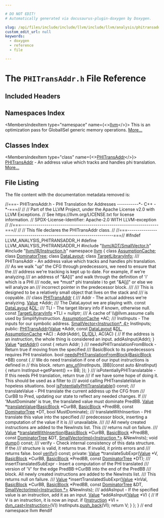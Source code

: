 ```yaml
---

# DO NOT EDIT!
# Automatically generated via docusaurus-plugin-doxygen by Doxygen.

slug: /api/files/include/include/llvm/include/llvm/analysis/phitransaddr-h
custom_edit_url: null
keywords:
  - doxygen
  - reference
  - file

---
```





# The `PHITransAddr.h` File Reference

<DoxygenPage pluginConfig={pluginConfig}>



## Included Headers

<IncludesList>
<IncludesListItem
  filePath="llvm/ADT/SmallVector.h"
  permalink="/docs/api/files/include/include/llvm/include/llvm/adt/smallvector-h"
  isLocal="true" />
<IncludesListItem
  filePath="llvm/IR/Instruction.h"
  permalink="/docs/api/files/include/include/llvm/include/llvm/ir/instruction-h"
  isLocal="true" />
</IncludesList>

## Namespaces Index

<MembersIndex>

<MembersIndexItem
  type="namespace"
  name={<><a href="/docs/api/namespaces/llvm">llvm</a></>}>
This is an optimization pass for GlobalISel generic memory operations. <a href="/docs/api/namespaces/llvm/#details">More...</a>
</MembersIndexItem>

</MembersIndex>

## Classes Index

<MembersIndex>

<MembersIndexItem
  type="class"
  name={<><a href="/docs/api/classes/llvm/phitransaddr">PHITransAddr</a></>}>
<a href="/docs/api/classes/llvm/phitransaddr">PHITransAddr</a> - An address value which tracks and handles phi translation. <a href="/docs/api/classes/llvm/phitransaddr/#details">More...</a>
</MembersIndexItem>

</MembersIndex>


## File Listing

The file content with the documentation metadata removed is:

<ProgramListing>

<Link id="l00001" /><CodeLine lineNumber="1"><Highlight kind="comment">//===- PHITransAddr.h - PHI Translation for Addresses -----------&#42;- C++ -&#42;-===//</Highlight><Highlight kind="normal"></Highlight></CodeLine>
<Link id="l00002" /><CodeLine lineNumber="2"><Highlight kind="normal"></Highlight><Highlight kind="comment">//</Highlight><Highlight kind="normal"></Highlight></CodeLine>
<Link id="l00003" /><CodeLine lineNumber="3"><Highlight kind="normal"></Highlight><Highlight kind="comment">// Part of the LLVM Project, under the Apache License v2.0 with LLVM Exceptions.</Highlight><Highlight kind="normal"></Highlight></CodeLine>
<Link id="l00004" /><CodeLine lineNumber="4"><Highlight kind="normal"></Highlight><Highlight kind="comment">// See https://llvm.org/LICENSE.txt for license information.</Highlight><Highlight kind="normal"></Highlight></CodeLine>
<Link id="l00005" /><CodeLine lineNumber="5"><Highlight kind="normal"></Highlight><Highlight kind="comment">// SPDX-License-Identifier: Apache-2.0 WITH LLVM-exception</Highlight><Highlight kind="normal"></Highlight></CodeLine>
<Link id="l00006" /><CodeLine lineNumber="6"><Highlight kind="normal"></Highlight><Highlight kind="comment">//</Highlight><Highlight kind="normal"></Highlight></CodeLine>
<Link id="l00007" /><CodeLine lineNumber="7"><Highlight kind="normal"></Highlight><Highlight kind="comment">//===----------------------------------------------------------------------===//</Highlight><Highlight kind="normal"></Highlight></CodeLine>
<Link id="l00008" /><CodeLine lineNumber="8"><Highlight kind="normal"></Highlight><Highlight kind="comment">//</Highlight><Highlight kind="normal"></Highlight></CodeLine>
<Link id="l00009" /><CodeLine lineNumber="9"><Highlight kind="normal"></Highlight><Highlight kind="comment">// This file declares the PHITransAddr class.</Highlight><Highlight kind="normal"></Highlight></CodeLine>
<Link id="l00010" /><CodeLine lineNumber="10"><Highlight kind="normal"></Highlight><Highlight kind="comment">//</Highlight><Highlight kind="normal"></Highlight></CodeLine>
<Link id="l00011" /><CodeLine lineNumber="11"><Highlight kind="normal"></Highlight><Highlight kind="comment">//===----------------------------------------------------------------------===//</Highlight><Highlight kind="normal"></Highlight></CodeLine>
<Link id="l00012" /><CodeLine lineNumber="12"><Highlight kind="normal"></Highlight></CodeLine>
<Link id="l00013" /><CodeLine lineNumber="13"><Highlight kind="normal"></Highlight><Highlight kind="preprocessor">#ifndef LLVM&#95;ANALYSIS&#95;PHITRANSADDR&#95;H</Highlight><Highlight kind="normal"></Highlight></CodeLine>
<Link id="l00014" /><CodeLine lineNumber="14"><Highlight kind="normal"></Highlight><Highlight kind="preprocessor">#define LLVM&#95;ANALYSIS&#95;PHITRANSADDR&#95;H</Highlight><Highlight kind="normal"></Highlight></CodeLine>
<Link id="l00015" /><CodeLine lineNumber="15"><Highlight kind="normal"></Highlight></CodeLine>
<Link id="l00016" /><CodeLine lineNumber="16"><Highlight kind="normal"></Highlight><Highlight kind="preprocessor">#include &quot;<a href="/docs/api/files/include/include/llvm/include/llvm/adt/smallvector-h">llvm/ADT/SmallVector.h</a>&quot;</Highlight><Highlight kind="normal"></Highlight></CodeLine>
<Link id="l00017" /><CodeLine lineNumber="17"><Highlight kind="normal"></Highlight><Highlight kind="preprocessor">#include &quot;<a href="/docs/api/files/include/include/llvm/include/llvm/ir/instruction-h">llvm/IR/Instruction.h</a>&quot;</Highlight><Highlight kind="normal"></Highlight></CodeLine>
<Link id="l00018" /><CodeLine lineNumber="18"><Highlight kind="normal"></Highlight></CodeLine>
<Link id="l00019" /><CodeLine lineNumber="19"><Highlight kind="normal"></Highlight><Highlight kind="keyword">namespace </Highlight><Highlight kind="normal"><a href="/docs/api/namespaces/llvm">llvm</a> &#123;</Highlight></CodeLine>
<Link id="l00020" /><CodeLine lineNumber="20"><Highlight kind="normal"></Highlight><Highlight kind="keyword">class </Highlight><Highlight kind="normal"><a href="/docs/api/classes/llvm/assumptioncache">AssumptionCache</a>;</Highlight></CodeLine>
<Link id="l00021" /><CodeLine lineNumber="21"><Highlight kind="normal"></Highlight><Highlight kind="keyword">class </Highlight><Highlight kind="normal"><a href="/docs/api/classes/llvm/dominatortree">DominatorTree</a>;</Highlight></CodeLine>
<Link id="l00022" /><CodeLine lineNumber="22"><Highlight kind="normal"></Highlight><Highlight kind="keyword">class </Highlight><Highlight kind="normal"><a href="/docs/api/classes/llvm/datalayout">DataLayout</a>;</Highlight></CodeLine>
<Link id="l00023" /><CodeLine lineNumber="23"><Highlight kind="normal"></Highlight><Highlight kind="keyword">class </Highlight><Highlight kind="normal"><a href="/docs/api/classes/llvm/targetlibraryinfo">TargetLibraryInfo</a>;</Highlight></CodeLine>
<Link id="l00024" /><CodeLine lineNumber="24"><Highlight kind="normal"></Highlight><Highlight kind="comment"></Highlight></CodeLine>
<Link id="l00025" /><CodeLine lineNumber="25"><Highlight kind="comment">/// PHITransAddr - An address value which tracks and handles phi translation.</Highlight></CodeLine>
<Link id="l00026" /><CodeLine lineNumber="26"><Highlight kind="comment">/// As we walk &quot;up&quot; the CFG through predecessors, we need to ensure that the</Highlight></CodeLine>
<Link id="l00027" /><CodeLine lineNumber="27"><Highlight kind="comment">/// address we&#39;re tracking is kept up to date.  For example, if we&#39;re analyzing</Highlight></CodeLine>
<Link id="l00028" /><CodeLine lineNumber="28"><Highlight kind="comment">/// an address of &quot;&amp;A&#91;i&#93;&quot; and walk through the definition of &#39;i&#39; which is a PHI</Highlight></CodeLine>
<Link id="l00029" /><CodeLine lineNumber="29"><Highlight kind="comment">/// node, we &#42;must&#42; phi translate i to get &quot;&amp;A&#91;j&#93;&quot; or else we will analyze an</Highlight></CodeLine>
<Link id="l00030" /><CodeLine lineNumber="30"><Highlight kind="comment">/// incorrect pointer in the predecessor block.</Highlight></CodeLine>
<Link id="l00031" /><CodeLine lineNumber="31"><Highlight kind="comment">///</Highlight></CodeLine>
<Link id="l00032" /><CodeLine lineNumber="32"><Highlight kind="comment">/// This is designed to be a relatively small object that lives on the stack and</Highlight></CodeLine>
<Link id="l00033" /><CodeLine lineNumber="33"><Highlight kind="comment">/// is copyable.</Highlight></CodeLine>
<Link id="l00034" /><CodeLine lineNumber="34"><Highlight kind="comment">///</Highlight><Highlight kind="normal"></Highlight></CodeLine>
<Link id="l00035" /><CodeLine lineNumber="35" lineLink="/docs/api/classes/llvm/phitransaddr"><Highlight kind="normal"></Highlight><Highlight kind="keyword">class </Highlight><Highlight kind="normal"><a href="/docs/api/classes/llvm/phitransaddr/#a4c4e879f0d6ff7882c48b158c5549010">PHITransAddr</a> &#123;</Highlight><Highlight kind="comment"></Highlight></CodeLine>
<Link id="l00036" /><CodeLine lineNumber="36"><Highlight kind="comment">  /// Addr - The actual address we&#39;re analyzing.</Highlight><Highlight kind="normal"></Highlight></CodeLine>
<Link id="l00037" /><CodeLine lineNumber="37"><Highlight kind="normal">  <a href="/docs/api/classes/llvm/value">Value</a> &#42;Addr;</Highlight></CodeLine>
<Link id="l00038" /><CodeLine lineNumber="38"><Highlight kind="normal"></Highlight><Highlight kind="comment"></Highlight></CodeLine>
<Link id="l00039" /><CodeLine lineNumber="39"><Highlight kind="comment">  /// The DataLayout we are playing with.</Highlight><Highlight kind="normal"></Highlight></CodeLine>
<Link id="l00040" /><CodeLine lineNumber="40"><Highlight kind="normal">  </Highlight><Highlight kind="keyword">const</Highlight><Highlight kind="normal"> <a href="/docs/api/classes/llvm/datalayout">DataLayout</a> &amp;<a href="/docs/api/files/lib/lib/target/lib/target/arm/armslshardening-cpp/#ad467c4ab9119043f9b7750ab986be61a">DL</a>;</Highlight></CodeLine>
<Link id="l00041" /><CodeLine lineNumber="41"><Highlight kind="normal"></Highlight><Highlight kind="comment"></Highlight></CodeLine>
<Link id="l00042" /><CodeLine lineNumber="42"><Highlight kind="comment">  /// TLI - The target library info if known, otherwise null.</Highlight><Highlight kind="normal"></Highlight></CodeLine>
<Link id="l00043" /><CodeLine lineNumber="43"><Highlight kind="normal">  </Highlight><Highlight kind="keyword">const</Highlight><Highlight kind="normal"> <a href="/docs/api/classes/llvm/targetlibraryinfo">TargetLibraryInfo</a> &#42;TLI = </Highlight><Highlight kind="keyword">nullptr</Highlight><Highlight kind="normal">;</Highlight></CodeLine>
<Link id="l00044" /><CodeLine lineNumber="44"><Highlight kind="normal"></Highlight><Highlight kind="comment"></Highlight></CodeLine>
<Link id="l00045" /><CodeLine lineNumber="45"><Highlight kind="comment">  /// A cache of \\@llvm.assume calls used by SimplifyInstruction.</Highlight><Highlight kind="normal"></Highlight></CodeLine>
<Link id="l00046" /><CodeLine lineNumber="46"><Highlight kind="normal">  <a href="/docs/api/classes/llvm/assumptioncache">AssumptionCache</a> &#42;AC;</Highlight></CodeLine>
<Link id="l00047" /><CodeLine lineNumber="47"><Highlight kind="normal"></Highlight><Highlight kind="comment"></Highlight></CodeLine>
<Link id="l00048" /><CodeLine lineNumber="48"><Highlight kind="comment">  /// InstInputs - The inputs for our symbolic address.</Highlight><Highlight kind="normal"></Highlight></CodeLine>
<Link id="l00049" /><CodeLine lineNumber="49"><Highlight kind="normal">  <a href="/docs/api/classes/llvm/smallvector">SmallVector&lt;Instruction&#42;, 4&gt;</a> InstInputs;</Highlight></CodeLine>
<Link id="l00050" /><CodeLine lineNumber="50"><Highlight kind="normal"></Highlight></CodeLine>
<Link id="l00051" /><CodeLine lineNumber="51"><Highlight kind="normal"></Highlight><Highlight kind="keyword">public</Highlight><Highlight kind="normal">:</Highlight></CodeLine>
<Link id="l00052" /><CodeLine lineNumber="52" lineLink="/docs/api/classes/llvm/phitransaddr/#a4c4e879f0d6ff7882c48b158c5549010"><Highlight kind="normal">  <a href="/docs/api/classes/llvm/phitransaddr/#a4c4e879f0d6ff7882c48b158c5549010">PHITransAddr</a>(<a href="/docs/api/classes/llvm/value">Value</a> &#42;Addr, </Highlight><Highlight kind="keyword">const</Highlight><Highlight kind="normal"> <a href="/docs/api/classes/llvm/datalayout">DataLayout</a> &amp;<a href="/docs/api/files/lib/lib/target/lib/target/arm/armslshardening-cpp/#ad467c4ab9119043f9b7750ab986be61a">DL</a>, <a href="/docs/api/classes/llvm/assumptioncache">AssumptionCache</a> &#42;AC)</Highlight></CodeLine>
<Link id="l00053" /><CodeLine lineNumber="53"><Highlight kind="normal">      : Addr(Addr), <a href="/docs/api/files/lib/lib/target/lib/target/arm/armslshardening-cpp/#ad467c4ab9119043f9b7750ab986be61a">DL</a>(<a href="/docs/api/files/lib/lib/target/lib/target/arm/armslshardening-cpp/#ad467c4ab9119043f9b7750ab986be61a">DL</a>), AC(AC) &#123;</Highlight></CodeLine>
<Link id="l00054" /><CodeLine lineNumber="54"><Highlight kind="normal">    </Highlight><Highlight kind="comment">// If the address is an instruction, the whole thing is considered an input.</Highlight><Highlight kind="normal"></Highlight></CodeLine>
<Link id="l00055" /><CodeLine lineNumber="55"><Highlight kind="normal">    addAsInput(Addr);</Highlight></CodeLine>
<Link id="l00056" /><CodeLine lineNumber="56"><Highlight kind="normal">  &#125;</Highlight></CodeLine>
<Link id="l00057" /><CodeLine lineNumber="57"><Highlight kind="normal"></Highlight></CodeLine>
<Link id="l00058" /><CodeLine lineNumber="58" lineLink="/docs/api/classes/llvm/phitransaddr/#ae7568cf897d20bd4a22c12b43bd200dc"><Highlight kind="normal">  <a href="/docs/api/classes/llvm/value">Value</a> &#42;<a href="/docs/api/classes/llvm/phitransaddr/#ae7568cf897d20bd4a22c12b43bd200dc">getAddr</a>()</Highlight><Highlight kind="keyword"> const </Highlight><Highlight kind="normal">&#123; </Highlight><Highlight kind="keywordflow">return</Highlight><Highlight kind="normal"> Addr; &#125;</Highlight></CodeLine>
<Link id="l00059" /><CodeLine lineNumber="59"><Highlight kind="normal"></Highlight><Highlight kind="comment"></Highlight></CodeLine>
<Link id="l00060" /><CodeLine lineNumber="60"><Highlight kind="comment">  /// needsPHITranslationFromBlock - Return true if moving from the specified</Highlight></CodeLine>
<Link id="l00061" /><CodeLine lineNumber="61"><Highlight kind="comment">  /// BasicBlock to its predecessors requires PHI translation.</Highlight><Highlight kind="normal"></Highlight></CodeLine>
<Link id="l00062" /><CodeLine lineNumber="62" lineLink="/docs/api/classes/llvm/phitransaddr/#ac419457dd48749860dfa5b85a43a0637"><Highlight kind="normal">  </Highlight><Highlight kind="keywordtype">bool</Highlight><Highlight kind="normal"> <a href="/docs/api/classes/llvm/phitransaddr/#ac419457dd48749860dfa5b85a43a0637">needsPHITranslationFromBlock</a>(<a href="/docs/api/classes/llvm/basicblock">BasicBlock</a> &#42;BB)</Highlight><Highlight kind="keyword"> const </Highlight><Highlight kind="normal">&#123;</Highlight></CodeLine>
<Link id="l00063" /><CodeLine lineNumber="63"><Highlight kind="normal">    </Highlight><Highlight kind="comment">// We do need translation if one of our input instructions is defined in</Highlight><Highlight kind="normal"></Highlight></CodeLine>
<Link id="l00064" /><CodeLine lineNumber="64"><Highlight kind="normal">    </Highlight><Highlight kind="comment">// this block.</Highlight><Highlight kind="normal"></Highlight></CodeLine>
<Link id="l00065" /><CodeLine lineNumber="65"><Highlight kind="normal">    </Highlight><Highlight kind="keywordflow">return</Highlight><Highlight kind="normal"> <a href="/docs/api/namespaces/llvm/#a61d13d6824ec46c31260a4fd0997eda0">any&#95;of</a>(InstInputs, &#91;BB&#93;(</Highlight><Highlight kind="keyword">const</Highlight><Highlight kind="normal"> </Highlight><Highlight kind="keyword">auto</Highlight><Highlight kind="normal"> &amp;InstInput) &#123;</Highlight></CodeLine>
<Link id="l00066" /><CodeLine lineNumber="66"><Highlight kind="normal">      </Highlight><Highlight kind="keywordflow">return</Highlight><Highlight kind="normal"> InstInput-&gt;getParent() == BB;</Highlight></CodeLine>
<Link id="l00067" /><CodeLine lineNumber="67"><Highlight kind="normal">    &#125;);</Highlight></CodeLine>
<Link id="l00068" /><CodeLine lineNumber="68"><Highlight kind="normal">  &#125;</Highlight></CodeLine>
<Link id="l00069" /><CodeLine lineNumber="69"><Highlight kind="normal"></Highlight><Highlight kind="comment"></Highlight></CodeLine>
<Link id="l00070" /><CodeLine lineNumber="70"><Highlight kind="comment">  /// isPotentiallyPHITranslatable - If this needs PHI translation, return true</Highlight></CodeLine>
<Link id="l00071" /><CodeLine lineNumber="71"><Highlight kind="comment">  /// if we have some hope of doing it.  This should be used as a filter to</Highlight></CodeLine>
<Link id="l00072" /><CodeLine lineNumber="72"><Highlight kind="comment">  /// avoid calling PHITranslateValue in hopeless situations.</Highlight><Highlight kind="normal"></Highlight></CodeLine>
<Link id="l00073" /><CodeLine lineNumber="73"><Highlight kind="normal">  </Highlight><Highlight kind="keywordtype">bool</Highlight><Highlight kind="normal"> <a href="/docs/api/classes/llvm/phitransaddr/#a5efb6e7305495567d0e1c27683565f1f">isPotentiallyPHITranslatable</a>() </Highlight><Highlight kind="keyword">const</Highlight><Highlight kind="normal">;</Highlight></CodeLine>
<Link id="l00074" /><CodeLine lineNumber="74"><Highlight kind="normal"></Highlight><Highlight kind="comment"></Highlight></CodeLine>
<Link id="l00075" /><CodeLine lineNumber="75"><Highlight kind="comment">  /// translateValue - PHI translate the current address up the CFG from</Highlight></CodeLine>
<Link id="l00076" /><CodeLine lineNumber="76"><Highlight kind="comment">  /// CurBB to Pred, updating our state to reflect any needed changes.  If</Highlight></CodeLine>
<Link id="l00077" /><CodeLine lineNumber="77"><Highlight kind="comment">  /// &#39;MustDominate&#39; is true, the translated value must dominate PredBB.</Highlight><Highlight kind="normal"></Highlight></CodeLine>
<Link id="l00078" /><CodeLine lineNumber="78"><Highlight kind="normal">  <a href="/docs/api/classes/llvm/value">Value</a> &#42;<a href="/docs/api/classes/llvm/phitransaddr/#a020dcdde43c7bdff11476f1f5b64ef25">translateValue</a>(<a href="/docs/api/classes/llvm/basicblock">BasicBlock</a> &#42;CurBB, <a href="/docs/api/classes/llvm/basicblock">BasicBlock</a> &#42;PredBB,</Highlight></CodeLine>
<Link id="l00079" /><CodeLine lineNumber="79"><Highlight kind="normal">                        </Highlight><Highlight kind="keyword">const</Highlight><Highlight kind="normal"> <a href="/docs/api/classes/llvm/dominatortree">DominatorTree</a> &#42;DT, </Highlight><Highlight kind="keywordtype">bool</Highlight><Highlight kind="normal"> MustDominate);</Highlight></CodeLine>
<Link id="l00080" /><CodeLine lineNumber="80"><Highlight kind="normal"></Highlight><Highlight kind="comment"></Highlight></CodeLine>
<Link id="l00081" /><CodeLine lineNumber="81"><Highlight kind="comment">  /// translateWithInsertion - PHI translate this value into the specified</Highlight></CodeLine>
<Link id="l00082" /><CodeLine lineNumber="82"><Highlight kind="comment">  /// predecessor block, inserting a computation of the value if it is</Highlight></CodeLine>
<Link id="l00083" /><CodeLine lineNumber="83"><Highlight kind="comment">  /// unavailable.</Highlight></CodeLine>
<Link id="l00084" /><CodeLine lineNumber="84"><Highlight kind="comment">  ///</Highlight></CodeLine>
<Link id="l00085" /><CodeLine lineNumber="85"><Highlight kind="comment">  /// All newly created instructions are added to the NewInsts list.  This</Highlight></CodeLine>
<Link id="l00086" /><CodeLine lineNumber="86"><Highlight kind="comment">  /// returns null on failure.</Highlight></CodeLine>
<Link id="l00087" /><CodeLine lineNumber="87"><Highlight kind="comment">  ///</Highlight><Highlight kind="normal"></Highlight></CodeLine>
<Link id="l00088" /><CodeLine lineNumber="88"><Highlight kind="normal">  <a href="/docs/api/classes/llvm/value">Value</a> &#42;<a href="/docs/api/classes/llvm/phitransaddr/#aa4b823fe521dfaefebd59ddf5f7f6bd7">translateWithInsertion</a>(<a href="/docs/api/classes/llvm/basicblock">BasicBlock</a> &#42;CurBB, <a href="/docs/api/classes/llvm/basicblock">BasicBlock</a> &#42;PredBB,</Highlight></CodeLine>
<Link id="l00089" /><CodeLine lineNumber="89"><Highlight kind="normal">                                </Highlight><Highlight kind="keyword">const</Highlight><Highlight kind="normal"> <a href="/docs/api/classes/llvm/dominatortree">DominatorTree</a> &amp;DT,</Highlight></CodeLine>
<Link id="l00090" /><CodeLine lineNumber="90"><Highlight kind="normal">                                <a href="/docs/api/classes/llvm/smallvectorimpl">SmallVectorImpl&lt;Instruction &#42;&gt;</a> &amp;NewInsts);</Highlight></CodeLine>
<Link id="l00091" /><CodeLine lineNumber="91"><Highlight kind="normal"></Highlight></CodeLine>
<Link id="l00092" /><CodeLine lineNumber="92"><Highlight kind="normal">  </Highlight><Highlight kind="keywordtype">void</Highlight><Highlight kind="normal"> <a href="/docs/api/classes/llvm/phitransaddr/#a3d08402d35c5bb6cc0faf2b0e4bacb6c">dump</a>() </Highlight><Highlight kind="keyword">const</Highlight><Highlight kind="normal">;</Highlight></CodeLine>
<Link id="l00093" /><CodeLine lineNumber="93"><Highlight kind="normal"></Highlight><Highlight kind="comment"></Highlight></CodeLine>
<Link id="l00094" /><CodeLine lineNumber="94"><Highlight kind="comment">  /// verify - Check internal consistency of this data structure.  If the</Highlight></CodeLine>
<Link id="l00095" /><CodeLine lineNumber="95"><Highlight kind="comment">  /// structure is valid, it returns true.  If invalid, it prints errors and</Highlight></CodeLine>
<Link id="l00096" /><CodeLine lineNumber="96"><Highlight kind="comment">  /// returns false.</Highlight><Highlight kind="normal"></Highlight></CodeLine>
<Link id="l00097" /><CodeLine lineNumber="97"><Highlight kind="normal">  </Highlight><Highlight kind="keywordtype">bool</Highlight><Highlight kind="normal"> <a href="/docs/api/classes/llvm/phitransaddr/#a706fc677031e5d0fc38869aed8478491">verify</a>() </Highlight><Highlight kind="keyword">const</Highlight><Highlight kind="normal">;</Highlight></CodeLine>
<Link id="l00098" /><CodeLine lineNumber="98"><Highlight kind="normal"></Highlight></CodeLine>
<Link id="l00099" /><CodeLine lineNumber="99"><Highlight kind="normal"></Highlight><Highlight kind="keyword">private</Highlight><Highlight kind="normal">:</Highlight></CodeLine>
<Link id="l00100" /><CodeLine lineNumber="100"><Highlight kind="normal">  <a href="/docs/api/classes/llvm/value">Value</a> &#42;translateSubExpr(<a href="/docs/api/classes/llvm/value">Value</a> &#42;V, <a href="/docs/api/classes/llvm/basicblock">BasicBlock</a> &#42;CurBB, <a href="/docs/api/classes/llvm/basicblock">BasicBlock</a> &#42;PredBB,</Highlight></CodeLine>
<Link id="l00101" /><CodeLine lineNumber="101"><Highlight kind="normal">                          </Highlight><Highlight kind="keyword">const</Highlight><Highlight kind="normal"> <a href="/docs/api/classes/llvm/dominatortree">DominatorTree</a> &#42;DT);</Highlight></CodeLine>
<Link id="l00102" /><CodeLine lineNumber="102"><Highlight kind="normal"></Highlight><Highlight kind="comment"></Highlight></CodeLine>
<Link id="l00103" /><CodeLine lineNumber="103"><Highlight kind="comment">  /// insertTranslatedSubExpr - Insert a computation of the PHI translated</Highlight></CodeLine>
<Link id="l00104" /><CodeLine lineNumber="104"><Highlight kind="comment">  /// version of &#39;V&#39; for the edge PredBB-&gt;CurBB into the end of the PredBB</Highlight></CodeLine>
<Link id="l00105" /><CodeLine lineNumber="105"><Highlight kind="comment">  /// block.  All newly created instructions are added to the NewInsts list.</Highlight></CodeLine>
<Link id="l00106" /><CodeLine lineNumber="106"><Highlight kind="comment">  /// This returns null on failure.</Highlight></CodeLine>
<Link id="l00107" /><CodeLine lineNumber="107"><Highlight kind="comment">  ///</Highlight><Highlight kind="normal"></Highlight></CodeLine>
<Link id="l00108" /><CodeLine lineNumber="108"><Highlight kind="normal">  <a href="/docs/api/classes/llvm/value">Value</a> &#42;insertTranslatedSubExpr(<a href="/docs/api/classes/llvm/value">Value</a> &#42;InVal, <a href="/docs/api/classes/llvm/basicblock">BasicBlock</a> &#42;CurBB,</Highlight></CodeLine>
<Link id="l00109" /><CodeLine lineNumber="109"><Highlight kind="normal">                                 <a href="/docs/api/classes/llvm/basicblock">BasicBlock</a> &#42;PredBB, </Highlight><Highlight kind="keyword">const</Highlight><Highlight kind="normal"> <a href="/docs/api/classes/llvm/dominatortree">DominatorTree</a> &amp;DT,</Highlight></CodeLine>
<Link id="l00110" /><CodeLine lineNumber="110"><Highlight kind="normal">                                 <a href="/docs/api/classes/llvm/smallvectorimpl">SmallVectorImpl&lt;Instruction &#42;&gt;</a> &amp;NewInsts);</Highlight></CodeLine>
<Link id="l00111" /><CodeLine lineNumber="111"><Highlight kind="normal"></Highlight><Highlight kind="comment"></Highlight></CodeLine>
<Link id="l00112" /><CodeLine lineNumber="112"><Highlight kind="comment">  /// addAsInput - If the specified value is an instruction, add it as an input.</Highlight><Highlight kind="normal"></Highlight></CodeLine>
<Link id="l00113" /><CodeLine lineNumber="113"><Highlight kind="normal">  <a href="/docs/api/classes/llvm/value">Value</a> &#42;addAsInput(<a href="/docs/api/classes/llvm/value">Value</a> &#42;V) &#123;</Highlight></CodeLine>
<Link id="l00114" /><CodeLine lineNumber="114"><Highlight kind="normal">    </Highlight><Highlight kind="comment">// If V is an instruction, it is now an input.</Highlight><Highlight kind="normal"></Highlight></CodeLine>
<Link id="l00115" /><CodeLine lineNumber="115"><Highlight kind="normal">    </Highlight><Highlight kind="keywordflow">if</Highlight><Highlight kind="normal"> (<a href="/docs/api/classes/llvm/instruction">Instruction</a> &#42;VI = <a href="/docs/api/namespaces/llvm/#a22eeee01734061ac1b31ccd994c49eef">dyn&#95;cast&lt;Instruction&gt;</a>(V))</Highlight></CodeLine>
<Link id="l00116" /><CodeLine lineNumber="116"><Highlight kind="normal">      InstInputs.<a href="/docs/api/classes/llvm/smallvectortemplatebase/#af42bfbc067df27c19ee2fc859df58799">push&#95;back</a>(VI);</Highlight></CodeLine>
<Link id="l00117" /><CodeLine lineNumber="117"><Highlight kind="normal">    </Highlight><Highlight kind="keywordflow">return</Highlight><Highlight kind="normal"> V;</Highlight></CodeLine>
<Link id="l00118" /><CodeLine lineNumber="118"><Highlight kind="normal">  &#125;</Highlight></CodeLine>
<Link id="l00119" /><CodeLine lineNumber="119"><Highlight kind="normal">&#125;;</Highlight></CodeLine>
<Link id="l00120" /><CodeLine lineNumber="120"><Highlight kind="normal"></Highlight></CodeLine>
<Link id="l00121" /><CodeLine lineNumber="121"><Highlight kind="normal">&#125; </Highlight><Highlight kind="comment">// end namespace llvm</Highlight><Highlight kind="normal"></Highlight></CodeLine>
<Link id="l00122" /><CodeLine lineNumber="122"><Highlight kind="normal"></Highlight></CodeLine>
<Link id="l00123" /><CodeLine lineNumber="123"><Highlight kind="normal"></Highlight><Highlight kind="preprocessor">#endif</Highlight></CodeLine>

</ProgramListing>


</DoxygenPage>
